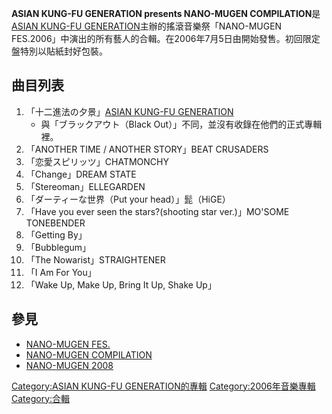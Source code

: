 {{Infobox album
| name           = NANO-MUGEN COMPILATION 2006
| type           = [[合輯|合輯]]
| artist         = [[ASIAN_KUNG-FU_GENERATION|ASIAN KUNG-FU GENERATION]]
| cover          = ASIAN_KUNG-FU_GENERATION_presents_NANO-MUGEN_COMPILATION_06.jpg
<!-- 未知參數 | background     = darkseagreen -->
| released       = 2006年7月5日
| genre          = [[日本搖滾樂|日本搖滾樂]]
| label          = {{link-ja|Ki/oon Records|Ki/oon Records}}
| producer       = 
| reviews        = 
| chart_position = *初登場順位7位([[オリコン|オリコン]])
| prev_title     = [[ASIAN_KUNG-FU_GENERATION_presents_NANO-MUGEN_COMPILATION|NANO-MUGEN COMPILATION]]
| prev_year      = 2005
| next_title     = [[ASIAN_KUNG-FU_GENERATION_presents_NANO-MUGEN_COMPILATION_2008|NANO-MUGEN COMPILATION 2008]]
| next_year      = 2008
}}
'''ASIAN KUNG-FU GENERATION presents NANO-MUGEN COMPILATION'''是[[ASIAN_KUNG-FU_GENERATION|ASIAN KUNG-FU GENERATION]]主辦的搖滾音樂祭「NANO-MUGEN FES.2006」中演出的所有藝人的合輯。在2006年7月5日由{{link-ja|Ki/oon Records|Ki/oon Records}}開始發售。初回限定盤特別以貼紙封好包裝。

== 曲目列表 ==
# 「十二進法の夕景」[[ASIAN_KUNG-FU_GENERATION|ASIAN KUNG-FU GENERATION]]
#*與「ブラックアウト（Black Out）」不同，並沒有收錄在他們的正式專輯裡。 
# 「ANOTHER TIME / ANOTHER STORY」BEAT CRUSADERS
# 「恋愛スピリッツ」CHATMONCHY
# 「Change」DREAM STATE
# 「Stereoman」ELLEGARDEN
# 「ダーティーな世界（Put your head）」髭（HiGE）
# 「Have you ever seen the stars?(shooting star ver.)」MO'SOME TONEBENDER
# 「Getting By」{{link-en|The Rentals|The Rentals}}
# 「Bubblegum」{{link-en|Silver Sun (band)|Silver Sun (band)|SILVER SUN}}
# 「The Nowarist」STRAIGHTENER
# 「I Am For You」{{link-en|Waking Ashland|Waking Ashland|WAKING ASHLAND}}
# 「Wake Up, Make Up, Bring It Up, Shake Up」{{link-en|The Young Punx|The Young Punx|THE YOUNG PUNX!}}

== 參見 ==
* [[ASIAN_KUNG-FU_GENERATION_presents_NANO-MUGEN_FES.|NANO-MUGEN FES.]]
* [[ASIAN_KUNG-FU_GENERATION_presents_NANO-MUGEN_COMPILATION|NANO-MUGEN COMPILATION]]
* [[ASIAN_KUNG-FU_GENERATION_presents_NANO-MUGEN_COMPILATION_2008|NANO-MUGEN 2008]]

{{ASIAN KUNG-FU GENERATION}}

[[Category:ASIAN_KUNG-FU_GENERATION的專輯|Category:ASIAN KUNG-FU GENERATION的專輯]]
[[Category:2006年音樂專輯|Category:2006年音樂專輯]]
[[Category:合輯|Category:合輯]]